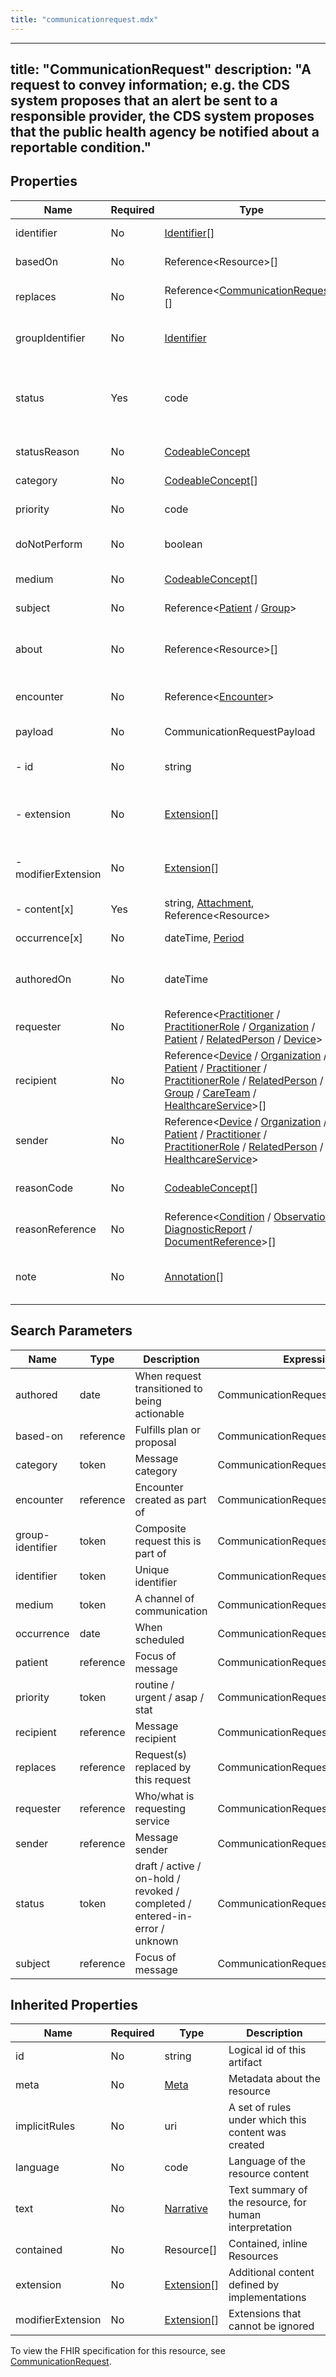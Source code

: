 ```yaml
---
title: "communicationrequest.mdx"
---
```


---
title: "CommunicationRequest"
description: "A request to convey information; e.g. the CDS system proposes that an alert be sent to a responsible provider, the CDS system proposes that the public health agency be notified about a reportable condition."
---

## Properties

| Name                | Required | Type                                                                                                                                                                                                                                                                                                                                                                                                                                                                                                                                        | Description                                                                 |
| ------------------- | -------- | ------------------------------------------------------------------------------------------------------------------------------------------------------------------------------------------------------------------------------------------------------------------------------------------------------------------------------------------------------------------------------------------------------------------------------------------------------------------------------------------------------------------------------------------- | --------------------------------------------------------------------------- |
| identifier          | No       | [Identifier](/medical-api/fhir/data-types/identifier)[]                                                                                                                                                                                                                                                                                                                                                                                                                                                                                     | Unique identifier                                                           |
| basedOn             | No       | Reference&lt;Resource&gt;[]                                                                                                                                                                                                                                                                                                                                                                                                                                                                                                                 | Fulfills plan or proposal                                                   |
| replaces            | No       | Reference&lt;[CommunicationRequest](/medical-api/fhir/resources/communicationrequest)&gt;[]                                                                                                                                                                                                                                                                                                                                                                                                                                                 | Request(s) replaced by this request                                         |
| groupIdentifier     | No       | [Identifier](/medical-api/fhir/data-types/identifier)                                                                                                                                                                                                                                                                                                                                                                                                                                                                                       | Composite request this is part of                                           |
| status              | Yes      | code                                                                                                                                                                                                                                                                                                                                                                                                                                                                                                                                        | draft / active / on-hold / revoked / completed / entered-in-error / unknown |
| statusReason        | No       | [CodeableConcept](/medical-api/fhir/data-types/codeableconcept)                                                                                                                                                                                                                                                                                                                                                                                                                                                                             | Reason for current status                                                   |
| category            | No       | [CodeableConcept](/medical-api/fhir/data-types/codeableconcept)[]                                                                                                                                                                                                                                                                                                                                                                                                                                                                           | Message category                                                            |
| priority            | No       | code                                                                                                                                                                                                                                                                                                                                                                                                                                                                                                                                        | routine / urgent / asap / stat                                              |
| doNotPerform        | No       | boolean                                                                                                                                                                                                                                                                                                                                                                                                                                                                                                                                     | True if request is prohibiting action                                       |
| medium              | No       | [CodeableConcept](/medical-api/fhir/data-types/codeableconcept)[]                                                                                                                                                                                                                                                                                                                                                                                                                                                                           | A channel of communication                                                  |
| subject             | No       | Reference&lt;[Patient](/medical-api/fhir/resources/patient) / [Group](/medical-api/fhir/resources/group)&gt;                                                                                                                                                                                                                                                                                                                                                                                                                                | Focus of message                                                            |
| about               | No       | Reference&lt;Resource&gt;[]                                                                                                                                                                                                                                                                                                                                                                                                                                                                                                                 | Resources that pertain to this communication request                        |
| encounter           | No       | Reference&lt;[Encounter](/medical-api/fhir/resources/encounter)&gt;                                                                                                                                                                                                                                                                                                                                                                                                                                                                         | Encounter created as part of                                                |
| payload             | No       | CommunicationRequestPayload                                                                                                                                                                                                                                                                                                                                                                                                                                                                                                                 | Message payload                                                             |
| - id                | No       | string                                                                                                                                                                                                                                                                                                                                                                                                                                                                                                                                      | Unique id for inter-element referencing                                     |
| - extension         | No       | [Extension](/medical-api/fhir/data-types/extension)[]                                                                                                                                                                                                                                                                                                                                                                                                                                                                                       | Additional content defined by implementations                               |
| - modifierExtension | No       | [Extension](/medical-api/fhir/data-types/extension)[]                                                                                                                                                                                                                                                                                                                                                                                                                                                                                       | Extensions that cannot be ignored even if unrecognized                      |
| - content[x]        | Yes      | string, [Attachment](/medical-api/fhir/data-types/attachment), Reference&lt;Resource&gt;                                                                                                                                                                                                                                                                                                                                                                                                                                                    | Message part content                                                        |
| occurrence[x]       | No       | dateTime, [Period](/medical-api/fhir/data-types/period)                                                                                                                                                                                                                                                                                                                                                                                                                                                                                     | When scheduled                                                              |
| authoredOn          | No       | dateTime                                                                                                                                                                                                                                                                                                                                                                                                                                                                                                                                    | When request transitioned to being actionable                               |
| requester           | No       | Reference&lt;[Practitioner](/medical-api/fhir/resources/practitioner) / [PractitionerRole](/medical-api/fhir/resources/practitionerrole) / [Organization](/medical-api/fhir/resources/organization) / [Patient](/medical-api/fhir/resources/patient) / [RelatedPerson](/medical-api/fhir/resources/relatedperson) / [Device](/medical-api/fhir/resources/device)&gt;                                                                                                                                                                        | Who/what is requesting service                                              |
| recipient           | No       | Reference&lt;[Device](/medical-api/fhir/resources/device) / [Organization](/medical-api/fhir/resources/organization) / [Patient](/medical-api/fhir/resources/patient) / [Practitioner](/medical-api/fhir/resources/practitioner) / [PractitionerRole](/medical-api/fhir/resources/practitionerrole) / [RelatedPerson](/medical-api/fhir/resources/relatedperson) / [Group](/medical-api/fhir/resources/group) / [CareTeam](/medical-api/fhir/resources/careteam) / [HealthcareService](/medical-api/fhir/resources/healthcareservice)&gt;[] | Message recipient                                                           |
| sender              | No       | Reference&lt;[Device](/medical-api/fhir/resources/device) / [Organization](/medical-api/fhir/resources/organization) / [Patient](/medical-api/fhir/resources/patient) / [Practitioner](/medical-api/fhir/resources/practitioner) / [PractitionerRole](/medical-api/fhir/resources/practitionerrole) / [RelatedPerson](/medical-api/fhir/resources/relatedperson) / [HealthcareService](/medical-api/fhir/resources/healthcareservice)&gt;                                                                                                   | Message sender                                                              |
| reasonCode          | No       | [CodeableConcept](/medical-api/fhir/data-types/codeableconcept)[]                                                                                                                                                                                                                                                                                                                                                                                                                                                                           | Why is communication needed?                                                |
| reasonReference     | No       | Reference&lt;[Condition](/medical-api/fhir/resources/condition) / [Observation](/medical-api/fhir/resources/observation) / [DiagnosticReport](/medical-api/fhir/resources/diagnosticreport) / [DocumentReference](/medical-api/fhir/resources/documentreference)&gt;[]                                                                                                                                                                                                                                                                      | Why is communication needed?                                                |
| note                | No       | [Annotation](/medical-api/fhir/data-types/annotation)[]                                                                                                                                                                                                                                                                                                                                                                                                                                                                                     | Comments made about communication request                                   |

## Search Parameters

| Name             | Type      | Description                                                                 | Expression                           |
| ---------------- | --------- | --------------------------------------------------------------------------- | ------------------------------------ |
| authored         | date      | When request transitioned to being actionable                               | CommunicationRequest.authoredOn      |
| based-on         | reference | Fulfills plan or proposal                                                   | CommunicationRequest.basedOn         |
| category         | token     | Message category                                                            | CommunicationRequest.category        |
| encounter        | reference | Encounter created as part of                                                | CommunicationRequest.encounter       |
| group-identifier | token     | Composite request this is part of                                           | CommunicationRequest.groupIdentifier |
| identifier       | token     | Unique identifier                                                           | CommunicationRequest.identifier      |
| medium           | token     | A channel of communication                                                  | CommunicationRequest.medium          |
| occurrence       | date      | When scheduled                                                              | CommunicationRequest.occurrence      |
| patient          | reference | Focus of message                                                            | CommunicationRequest.subject         |
| priority         | token     | routine / urgent / asap / stat                                              | CommunicationRequest.priority        |
| recipient        | reference | Message recipient                                                           | CommunicationRequest.recipient       |
| replaces         | reference | Request(s) replaced by this request                                         | CommunicationRequest.replaces        |
| requester        | reference | Who/what is requesting service                                              | CommunicationRequest.requester       |
| sender           | reference | Message sender                                                              | CommunicationRequest.sender          |
| status           | token     | draft / active / on-hold / revoked / completed / entered-in-error / unknown | CommunicationRequest.status          |
| subject          | reference | Focus of message                                                            | CommunicationRequest.subject         |

## Inherited Properties

| Name              | Required | Type                                                  | Description                                            |
| ----------------- | -------- | ----------------------------------------------------- | ------------------------------------------------------ |
| id                | No       | string                                                | Logical id of this artifact                            |
| meta              | No       | [Meta](/medical-api/fhir/data-types/meta)             | Metadata about the resource                            |
| implicitRules     | No       | uri                                                   | A set of rules under which this content was created    |
| language          | No       | code                                                  | Language of the resource content                       |
| text              | No       | [Narrative](/medical-api/fhir/data-types/narrative)   | Text summary of the resource, for human interpretation |
| contained         | No       | Resource[]                                            | Contained, inline Resources                            |
| extension         | No       | [Extension](/medical-api/fhir/data-types/extension)[] | Additional content defined by implementations          |
| modifierExtension | No       | [Extension](/medical-api/fhir/data-types/extension)[] | Extensions that cannot be ignored                      |

To view the FHIR specification for this resource, see [CommunicationRequest](https://www.hl7.org/fhir/StructureDefinition/CommunicationRequest).
